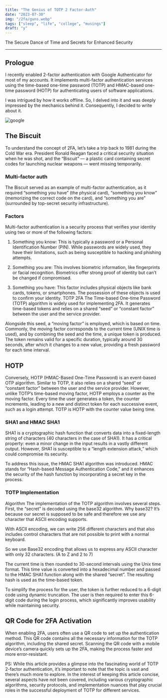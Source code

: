 ```yaml
---
title: "The Genius of TOTP 2 Factor-Auth"
date: "2023-07-30"
img: "/2fa/guns.webp"
tags: ["sleep", "life", "college", "musings"]
draft: "y"
---
```


The Secure Dance of Time and Secrets for Enhanced Security

---

## Prologue

I recently enabled 2-factor authentication with Google Authenticator for most of
my accounts. It implements multi-factor authentication services using the
time-based one-time password (TOTP) and HMAC-based one-time password (HOTP) for
authenticating users of software applications.

I was intrigued by how it works offline. So, I delved into it and was deeply
impressed by the mechanics behind it. Consequently, I decided to write about it.

![google](</2fa/google.webp>)


## The Biscuit

To understand the concept of 2FA, let’s take a trip back to 1981 during the Cold
War era. President Ronald Reagan faced a critical security situation when he was
shot, and the “Biscuit” — a plastic card containing secret codes for launching
nuclear weapons — went missing temporarily.

### Multi-factor auth 

The Biscuit served as an example of multi-factor authentication, as it required
“something you have” (the physical card), “something you know” (memorizing the
correct code on the card), and “something you are” (surrounded by top-secret
security infrastructure).

### Factors

Multi-factor authentication is a security process that verifies your identity
using two or more of the following factors:

1. Something you know: This is typically a password or a Personal Identification
   Number (PIN). While passwords are widely used, they have their limitations,
   such as being susceptible to hacking and phishing attempts.
2. Something you are: This involves biometric information, like fingerprints or
   facial recognition. Biometrics offer strong proof of identity but can’t be
   changed if compromised.

3. Something you have: This factor includes physical objects like bank cards,
   tokens, or smartphones. The possession of these objects is used to confirm
   your identity. TOTP 2FA The Time-based One-time Password (TOTP) algorithm is
   widely used for implementing 2FA. It generates time-based tokens and relies
   on a shared “seed” or “constant factor” between the user and the service
   provider.

Alongside this seed, a “moving factor” is employed, which is based on time.
Commonly, the moving factor corresponds to the current time (UNIX time is used),
and by combining the seed and the time, a unique token is produced. The token
remains valid for a specific duration, typically around 30 seconds, after which
it changes to a new value, providing a fresh password for each time interval.


## HOTP

Conversely, HOTP (HMAC-Based One-Time Password) is an event-based OTP
algorithm. Similar to TOTP, it also relies on a shared “seed” or “constant
factor” between the user and the service provider. However, unlike TOTP’s
time-based moving factor, HOTP employs a counter as the moving factor. Every
time the user generates a token, the counter increments, leading to a new and
distinct token for each successive event, such as a login attempt. TOTP is HOTP
with the counter value being time.

### SHA1 and HMAC SHA1

SHA1 is a cryptographic hash function that
converts data into a fixed-length string of characters (40 characters in the
case of SHA1). It has a critical property: even a minor change in the input
results in a vastly different output. However, SHA1 is susceptible to a “length
extension attack,” which could compromise its security.

To address this issue, the HMAC SHA1 algorithm was introduced. HMAC stands for
“Hash-based Message Authentication Code,” and it enhances the security of the
hash function by incorporating a secret key in the process.

### TOTP Implementation

Algorithm The implementation of the TOTP algorithm
involves several steps. First, the “secret” is decoded using the base32
algorithm. Why base32? It’s because our secret is supposed to be safe and
therefore we use any character that ASCII encoding supports.

With ASCII encoding, we can write 256 different characters and that also
includes control characters that are not possible to print with a normal
keyboard.

So we use Base32 encoding that allows us to express any ASCII character with
only 32 characters. (A to Z and 2 to 7)

The current time is then rounded to 30-second intervals using the Unix time
format. This time value is converted into a hexadecimal number and passed to the
HMAC SHA1 function along with the shared “secret”. The resulting hash is used as
the time-based token.

To simplify the process for the user, the token is further reduced to a 6-digit
code using dynamic truncation. The user is then required to enter this 6-digit
code during the login process, which significantly improves usability while
maintaining security.

## QR Code for 2FA Activation

When enabling 2FA, users often use a QR code to set
up the authentication method. This QR code contains all the necessary
information for the TOTP algorithm, including the shared secret. Scanning the QR
code with a mobile device’s camera quickly sets up the 2FA, making the process
faster and more error-resistant.

PS: While this article provides a glimpse into the fascinating world of TOTP
2-factor authentication, it’s important to note that the topic is vast and
there’s much more to explore. In the interest of keeping this article concise,
several aspects have not been covered, including various cryptographic
algorithms, security protocols, and implementation nuances that play crucial
roles in the successful deployment of TOTP for different services.
